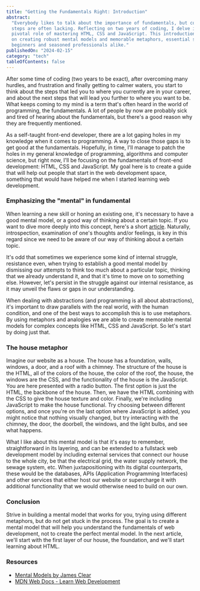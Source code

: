 ```yaml
---
title: "Getting the Fundamentals Right: Introduction"
abstract:
  "Everybody likes to talk about the importance of fundamentals, but concrete
  steps are often lacking. Reflecting on two years of coding, I delve into the
  pivotal role of mastering HTML, CSS and JavaScript. This introduction focuses
  on creating robust mental models and memorable metaphors, essential steps for
  beginners and seasoned professionals alike."
publishedOn: "2024-02-15"
category: "tech"
tableOfContents: false
---
```


After some time of coding (two years to be exact), after overcoming many
hurdles, and frustration and finally getting to calmer waters, you start to
think about the steps that led you to where you currently are in your career,
and about the next steps that will lead you further to where you want to be.
What keeps coming to my mind is a term that's often heard in the world of
programming, the fundamentals. A lot of people by now are probably sick and
tired of hearing about the fundamentals, but there's a good reason why they are
frequently mentioned.

As a self-taught front-end developer, there are a lot gaping holes in my
knowledge when it comes to programming. A way to close those gaps is to get good
at the fundamentals. Hopefully, in time, I'll manage to patch the holes in my
general knowledge of programming, algorithms and computer science, but right
now, I'll be focusing on the fundamentals of front-end development: HTML, CSS
and JavaScript. My goal here is to create a guide that will help out people that
start in the web development space, something that would have helped me when I
started learning web development.

### Emphasizing the "mental" in fundamental

When learning a new skill or honing an existing one, it's necessary to have a
good mental model, or a good way of thinking about a certain topic. If you want
to dive more deeply into this concept, here's a short
[article](https://jamesclear.com/mental-models). Naturally, introspection,
examination of one's thoughts and/or feelings, is key in this regard since we
need to be aware of our way of thinking about a certain topic.

It's odd that sometimes we experience some kind of internal struggle, resistance
even, when trying to establish a good mental model by dismissing our attempts to
think too much about a particular topic, thinking that we already understand it,
and that it's time to move on to something else. However, let's persist in the
struggle against our internal resistance, as it may unveil the flaws or gaps in
our understanding.

When dealing with abstractions (and programming is all about abstractions), it's
important to draw parallels with the real world, with the human condition, and
one of the best ways to accomplish this is to use metaphors. By using metaphors
and analogies we are able to create memorable mental models for complex concepts
like HTML, CSS and JavaScript. So let's start by doing just that.

### The house metaphor

Imagine our website as a house. The house has a foundation, walls, windows, a
door, and a roof with a chimney. The structure of the house is the HTML, all of
the colors of the house, the color of the roof, the house, the windows are the
CSS, and the functionality of the house is the JavaScript. You are here
presented with a radio button. The first option is just the HTML, the backbone
of the house. Then, we have the HTML combining with the CSS to give the house
texture and color. Finally, we're including JavaScript to make the house
functional. Try choosing between different options, and once you're on the last
option where JavaScript is added, you might notice that nothing visually
changed, but try interacting with the chimney, the door, the doorbell, the
windows, and the light bulbs, and see what happens.

<HouseDemo />

What I like about this mental model is that it's easy to remember,
straightforward in its layering, and can be extended to a fullstack web
development model by including external services that connect our house to the
whole city, be that the electrical grid, the water supply network, the sewage
system, etc. When juxtapositioning with its digital counterparts, these would be
the databases, APIs (Application Programming Interfaces) and other services that
either host our website or supercharge it with additional functionality that we
would otherwise need to build on our own.

### Conclusion

Strive in building a mental model that works for you, trying using different
metaphors, but do not get stuck in the process. The goal is to create a mental
model that will help you understand the fundamentals of web development, not to
create the perfect mental model. In the next article, we'll start with the first
layer of our house, the foundation, and we'll start learning about HTML.

### Resources

- [Mental Models by James Clear](https://jamesclear.com/mental-models)
- [MDN Web Docs - Learn Web Development](https://developer.mozilla.org/en-US/docs/Learn)
